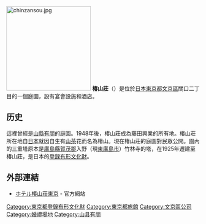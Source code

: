[[File:chinzansou.jpg|220px]]
'''椿山莊'''（{{lang-ja|椿山荘，ちんざんそう}}）是位於[[日本|日本]][[東京都|東京都]][[文京區|文京區]]關口二丁目的一個庭園，設有宴會設施和酒店。

==历史==
這裡曾經是[[山縣有朋|山縣有朋]]的庭園。1948年後，椿山莊成為藤田興業的所有地。椿山莊所在地自[[南北朝時代_(日本)|日本]]就因自生有[[山茶|山茶]]花而名為椿山。現在椿山莊的庭園對民眾公開。園內的三重塔原本是[[廣島縣|廣島縣]][[賀茂郡|賀茂郡]]入野（現[[東廣島市|東廣島市]]）竹林寺的塔，在1925年遷建至椿山莊，是日本的[[登録有形文化財|登録有形文化財]]。

== 外部連結 ==
{{commonscat|Chinzan-so}}
* [https://hotel-chinzanso-tokyo.jp/ ホテル椿山荘東京] {{Wayback|url=https://hotel-chinzanso-tokyo.jp/ |date=20210118132809 }} - 官方網站

[[Category:東京都登錄有形文化財|Category:東京都登錄有形文化財]]
[[Category:東京都旅館|Category:東京都旅館]]
[[Category:文京區公司|Category:文京區公司]]
[[Category:婚禮場地|Category:婚禮場地]]
[[Category:山县有朋|Category:山县有朋]]
